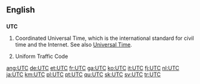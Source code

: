 ==English==

==={{initialism}}===
{{wikipedia}}
'''UTC'''

#Coordinated Universal Time, which is the international standard for civil time and the Internet. See also [[Universal Time]].
#{{US}} {{law}} Uniform Traffic Code

[[ang:UTC]]
[[de:UTC]]
[[et:UTC]]
[[fr:UTC]]
[[ga:UTC]]
[[ko:UTC]]
[[it:UTC]]
[[fj:UTC]]
[[nl:UTC]]
[[ja:UTC]]
[[km:UTC]]
[[pl:UTC]]
[[pt:UTC]]
[[qu:UTC]]
[[sk:UTC]]
[[sv:UTC]]
[[tr:UTC]]